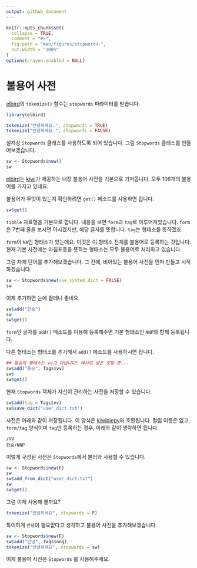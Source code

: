 ```yaml
---
output: github_document
---
```


<!-- README_kr.md is generated from README_kr.Rmd. Please edit that file -->

```r
knitr::opts_chunk$set(
  collapse = TRUE,
  comment = "#>",
  fig.path = "man/figures/stopwords-",
  out.width = "100%"
)
options(crayon.enabled = NULL)
```

# 불용어 사전

[elbird][elbird]의 `tokenize()` 함수는 `stopwords` 파라미터를 받습니다.

```r
library(elbird)

tokenize("안녕하세요.", stopwords = TRUE)
tokenize("안녕하세요.", stopwords = FALSE)
```

설계상 `Stopwords` 클래스를 사용하도록 되어 있습니다.
그럼 `Stopwords` 클래스를 만들어보겠습니다.

```r
sw <- Stopwords$new()
sw
```

[elbird][elbird]는 [kiwi][kiwi]가 제공하는 내장 불용어 사전을 기본으로 가져옵니다.
모두 106개의 불용어를 가지고 있네요.

불용어가 무엇이 있는지 확인하려면 `get()` 메소드를 사용하면 됩니다.

```r
sw$get()
```

`tibble` 자료형을 기본으로 합니다.
내용을 보면 `form`과 `tag`로 이루어져있습니다.
`form`은 7번째 줄을 보시면 아시겠지만, 해당 글자를 뜻합니다.
`tag`는 형태소를 뜻하겠죠.

`form`이 `NA`인 형태소가 있는데요. 이것은 이 형태소 전체를 불용어로 등록하는 것입니다.
현재 기본 사전에는 마침표등을 뜻하는 형태소는 모두 불용어로 처리하고 있습니다.

그럼 자체 단어를 추가해보겠습니다.
그 전에, 비어있는 불용어 사전을 먼저 만들고 시작하겠습니다.

```r
sw <- Stopwords$new(use_system_dict = FALSE)
sw
```

이제 추가하면 눈에 띌테니 좋네요.

```r
sw$add("한숨")
sw
sw$get()
```

`form`인 글자를 `add()` 메소드를 이용해 등록해주면 기본 형태소인  `NNP`와 함께 등록됩니다.

다른 형태소는 형태소를 추가해서 `add()` 메소드를 사용하시면 됩니다.

```r
## 들숨의 형태소는 vv가 아닙니다! 예시로 넣은 것일 뿐...
sw$add("들숨", Tags$vv)
sw$
sw$get()
```

현재 `Stopwords` 객체가 자신이 관리하는 사전을 저장할 수 있습니다.

```r
sw$add(tag = Tags$vv)
sw$save_dict("user_dict.txt")
```

사전은 아래와 같이 저장됩니다.
이 양식은 [kiwipiepy][kiwipiepy]와 호환됩니다.
컬럼 이름은 없고, `form/tag` 양식이며 `tag`만 등록하는 경우, 아래와 같이 생략하면 됩니다.

```
/VV
한숨/NNP
```

이렇게 구성된 사전은 `Stopwords`에서 불러와 사용할 수 있습니다.

```r
sw <- Stopwords$new(F)
sw
sw$add_from_dict("user_dict.txt")
sw
sw$get()
```

그럼 이제 사용해 볼까요?

```r
tokenize("안녕하세요", stopwords = F)
```

특이하게 `안녕`이 필요없다고 생각하고 불용어 사전을 추가해보겠습니다.

```r
sw <- Stopwords$new(F)
sw$add("안녕", Tags$nng)
tokenize("안녕하세요", stopwords = sw)
```

이제 불용어 사전은 `Stopwords` 를 사용해주세요.

[kiwipiepy]: https://github.com/bab2min/kiwipiepy
[kiwi]: https://github.com/bab2min/Kiwi
[elbird]: https://mrchypark.github.io/elbird/index.html
